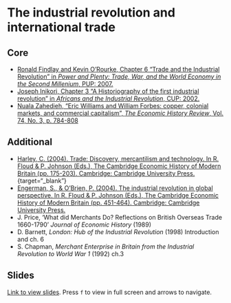# The industrial revolution and international trade

## Core

+ [Ronald Findlay and Kevin O'Rourke, Chapter 6 "Trade and the Industrial Revolution" in *Power and Plenty: Trade, War, and the World Economy in the Second Millenium*, PUP: 2007.](https://ebookcentral.proquest.com/lib/kcl/reader.action?docID=485770&ppg=340)
+ [Joseph Inikori, Chapter 3 "A Historiography of the first industrial revolution" in *Africans and the Industrial Revolution*, CUP: 2002.](https://hdl.handle.net/2027/heb.02605)
+ [Nuala Zahedieh, "Eric Williams and William Forbes: copper, colonial markets, and commercial capitalism", *The Economic History Review*, Vol. 74, No. 3, p. 784-808](https://doi.org/10.1111/ehr.13050)

## Additional

+ [Harley, C. (2004). Trade: Discovery, mercantilism and technology. In R. Floud & P. Johnson (Eds.), The Cambridge Economic History of Modern Britain (pp. 175-203). Cambridge: Cambridge University Press.](https://doi.org/10.1017/CHOL9780521820363.008) {target="_blank"}
+ [Engerman, S., & O’Brien, P. (2004). The industrial revolution in global perspective. In R. Floud & P. Johnson (Eds.), The Cambridge Economic History of Modern Britain (pp. 451-464). Cambridge: Cambridge University Press.](https://doi.org/10.1017/CHOL9780521820363.017){target="_blank"}
+ J. Price, ‘What did Merchants Do? Reflections on British Overseas Trade 1660-1790’ *Journal of Economic History* (1989)
+ D. Barnett, *London: Hub of the Industrial Revolution* (1998) Introduction and ch. 6
+ S. Chapman, *Merchant Enterprise in Britain from the Industrial Revolution to World War 1* (1992) ch.3

## Slides

[Link to view slides](https://gabrielfgm.github.io/beh-slides/07_trade_ir.html#1). Press `f` to view in full screen and arrows to navigate.

